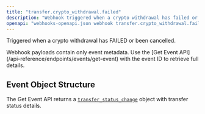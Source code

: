 ```yaml
---
title: "transfer.crypto_withdrawal.failed"
description: "Webhook triggered when a crypto withdrawal has failed or been cancelled"
openapi: "webhooks-openapi.json webhook transfer.crypto_withdrawal.failed"
---
```


Triggered when a crypto withdrawal has FAILED or been cancelled.

<Note>
Webhook payloads contain only event metadata. Use the [Get Event API](/api-reference/endpoints/events/get-event) with the event ID to retrieve full details.
</Note>

## Event Object Structure

The Get Event API returns a [`transfer_status_change`](/api-reference/events/transfer-status-change-object) object with transfer status details.

